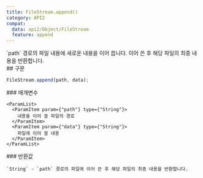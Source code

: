 ```yaml
---
title: FileStream.append()
category: API2
compat:
  data: api2/Object/FileStream
  feature: append
---
```


<Section>
  `path` 경로의 파일 내용에 새로운 내용을 이어 씁니다. 이어 쓴 후 해당 파일의 최종 내용을 반환합니다.
</Section>
<Section>
  ## 구문

  ~~~js
  FileStream.append(path, data);
  ~~~

  <Section>
    ### 매개변수

    <ParamList>
      <ParamItem param={"path"} type={"String"}>
        내용을 이어 쓸 파일의 경로
      </ParamItem>
      <ParamItem param={"data"} type={"String"}>
        파일에 이어 쓸 내용
      </ParamItem>
    </ParamList>
  </Section>
  <Section>
    ### 반환값

    `String` - `path` 경로의 파일에 이어 쓴 후 해당 파일의 최종 내용을 반환합니다.
  </Section>
</Section>